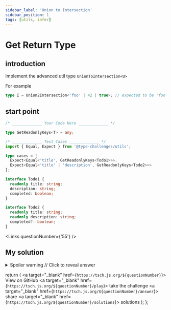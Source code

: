 ```yaml
---
sidebar_label: 'Union to Intersection'
sidebar_position: 1
tags: [utils, infer]
---
```


# Get Return Type

## introduction

Implement the advanced util type `UnionToIntersection<U>`

For example

```ts
type I = Union2Intersection<'foo' | 42 | true>; // expected to be 'foo' & 42 & true
```

## start point

```ts
/* _____________ Your Code Here _____________ */

type GetReadonlyKeys<T> = any;

/* _____________ Test Cases _____________ */
import { Equal, Expect } from '@type-challenges/utils';

type cases = [
  Expect<Equal<'title', GetReadonlyKeys<Todo1>>>,
  Expect<Equal<'title' | 'description', GetReadonlyKeys<Todo2>>>
];

interface Todo1 {
  readonly title: string;
  description: string;
  completed: boolean;
}

interface Todo2 {
  readonly title: string;
  readonly description: string;
  completed?: boolean;
}
```

<Links questionNumber={'55'} />

## My solution

<details>

{' '}

<summary>Spoiler warning // Click to reveal answer</summary>

```ts twoslash
type UnionToIntersection<U> = (U extends any ? (arg: U) => any : never) extends (
  arg: infer I
) => void
  ? I
  : never;
```

</details>

  return (
    <span className="badge-links">
      <a target="\_blank" href={`https://tsch.js.org/${questionNumber}`}>
        View on GitHub
      </a>
      <a target="\_blank" href={`https://tsch.js.org/${questionNumber}/play`}>
        take the challenge
      </a>
      <a target="\_blank" href={`https://tsch.js.org/${questionNumber}/answer`}>
        share
      </a>
      <a target="\_blank" href={`https://tsch.js.org/${questionNumber}/solutions`}>
        solutions
      </a>
    </span>
  );
};

